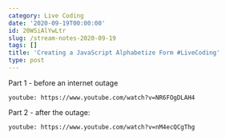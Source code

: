 ```yaml
---
category: Live Coding
date: '2020-09-19T00:00:00'
id: 20WSiAlYwLtr
slug: /stream-notes-2020-09-19
tags: []
title: 'Creating a JavaScript Alphabetize Form #LiveCoding'
type: post
---
```


Part 1 - before an internet outage

`youtube: https://www.youtube.com/watch?v=NR6FOgDLAH4`


Part 2 - after the outage:

`youtube: https://www.youtube.com/watch?v=nM4ecQCgThg`